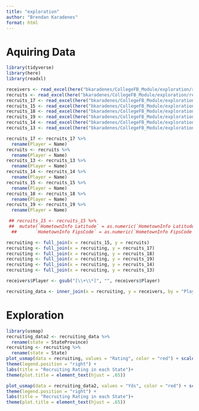 ```yaml
---
title: "exploration"
author: "Brendan Karadenes"
format: html
---
```


# Aquiring Data 

```r
library(tidyverse)
library(here)
library(readxl)
```

```r
receivers <- read_excel(here("bkaradenes/CollegeFB_Module/exploration/recievers.xlsx"))
recruits <- read_excel(here("bkaradenes/CollegeFB_Module/exploration/recruit.xlsx"))
recruits_17 <- read_excel(here("bkaradenes/CollegeFB_Module/exploration/recruit_17.xlsx"))
recruits_15 <- read_excel(here("bkaradenes/CollegeFB_Module/exploration/recruit_15.xlsx"))
recruits_18 <- read_excel(here("bkaradenes/CollegeFB_Module/exploration/recruit_18.xlsx"))
recruits_19 <- read_excel(here("bkaradenes/CollegeFB_Module/exploration/recruit_19.xlsx"))
recruits_14 <- read_excel(here("bkaradenes/CollegeFB_Module/exploration/recruit_14.xlsx"))
recruits_13 <- read_excel(here("bkaradenes/CollegeFB_Module/exploration/recruit_13.xlsx"))
```

```r
recruits_17 <- recruits_17 %>%
  rename(Player = Name)
recruits <- recruits %>%
  rename(Player = Name)
recruits_13 <- recruits_13 %>%
  rename(Player = Name)
recruits_14 <- recruits_14 %>%
  rename(Player = Name)
recruits_15 <- recruits_15 %>%
  rename(Player = Name)
recruits_18 <- recruits_18 %>%
  rename(Player = Name)
recruits_19 <- recruits_19 %>%
  rename(Player = Name)
```

```r
 ## recruits_15 <- recruits_15 %>%
 ##  mutate(`HometownInfo Latitude` = as.numeric(`HometownInfo Latitude`),
  ##       `HometownInfo FipsCode` = as.numeric(`HometownInfo FipsCode`))
```

```r
recruiting <- full_join(x = recruits_15, y = recruits)
recruiting <- full_join(x = recruiting, y = recruits_17)
recruiting <- full_join(x = recruiting, y = recruits_18)
recruiting <- full_join(x = recruiting, y = recruits_19)
recruiting <- full_join(x = recruiting, y = recruits_14)
recruiting <- full_join(x = recruiting, y = recruits_13)
```

```r
receivers$Player <- gsub("[\\+\\*]", "", receivers$Player)
```

```r
recruiting_data <- inner_join(x = recruiting, y = receivers, by = "Player")
```

# Exploration

```r
library(usmap)
recruiting_data2 <- recruiting_data %>%
  rename(state = StateProvince)
recruiting <- recruiting %>%
  rename(state = State)
plot_usmap(data = recruiting, values = "Rating", color = "red") + scale_fill_continuous(name = "", label = scales::comma, low = "white", high = "blue") +
theme(legend.position = "right") +
labs(title = "Recruiting Rating in each State")+
theme(plot.title = element_text(hjust = .65))
```

```r
plot_usmap(data = recruiting_data2, values = "Yds", color = "red") + scale_fill_continuous(name = "", label = scales::comma, low = "white", high = "blue") +
theme(legend.position = "right") +
labs(title = "Recruiting Rating in each State")+
theme(plot.title = element_text(hjust = .65))
```






